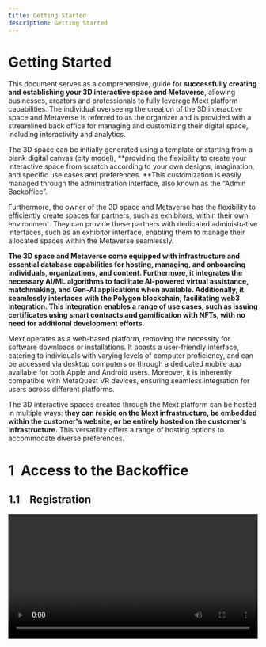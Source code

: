 ```yaml
---
title: Getting Started
description: Getting Started
---
```


# Getting Started

This document serves as a comprehensive, guide for **successfully creating and establishing your 3D interactive space and Metaverse**, allowing businesses, creators and professionals to fully leverage Mext platform capabilities. The individual overseeing the creation of the 3D interactive space and Metaverse is referred to as the organizer and is provided with a streamlined back office for managing and customizing their digital space, including interactivity and analytics.

The 3D space can be initially generated using a template or starting from a blank digital canvas (city model), \*\*providing the flexibility to create your interactive space from scratch according to your own designs, imagination, and specific use cases and preferences. \*\*This customization is easily managed through the administration interface, also
known as the “Admin Backoffice”.

Furthermore, the owner of the 3D space and Metaverse has the flexibility to efficiently create spaces for partners, such as exhibitors, within their own environment. They can provide these partners with dedicated administrative interfaces, such as an exhibitor interface, enabling them to manage their allocated spaces within the Metaverse seamlessly.

**The 3D space and Metaverse come equipped with infrastructure and essential database capabilities for hosting, managing, and onboarding individuals, organizations, and content. Furthermore, it integrates the necessary AI/ML algorithms to facilitate AI-powered virtual assistance, matchmaking, and Gen-AI applications when available. Additionally, it seamlessly interfaces with the Polygon blockchain, facilitating web3 integration. This integration enables a range of use cases, such as issuing certificates using smart contracts and gamification with NFTs, with no need for additional development efforts.**

Mext operates as a web-based platform, removing the necessity for software downloads or installations. It boasts a user-friendly interface, catering to individuals with varying levels of computer proficiency, and can be accessed via desktop computers or through a dedicated mobile app available for both Apple and Android users. Moreover, it is inherently compatible with MetaQuest VR devices, ensuring seamless integration for users across different platforms.

The 3D interactive spaces created through the Mext platform can be hosted in multiple ways: **they can reside on the Mext infrastructure, be embedded within the customer's website, or be entirely hosted on the customer's infrastructure.** This versatility offers a range of hosting options to accommodate diverse preferences.

# 1  Access to the Backoffice 

## 1.1    Registration

<video src="https://storage.gra.cloud.ovh.net/v1/AUTH_e1c99afd0f334238a6e82db242940fff/exhibitions/vods/video-87947f6b-015f-420b-8921-683527e30527/file/1713428319761-comp-12904.262737383187.mp4" autoplay controls width="100%" />

To access to an **“Administrator Backoffice”** and create or participate to the creation of a 3D interactive space , it is necessary to create an account on the Mext platform. The registration process is as follow:

1. Go to the following link: [https://mext.app/register](https://mext.app/register)
2. Sign up for the platform by providing your email address or use another service (Google, Linkedin).
3. Once you have created your account, you will receive an email containing a link. Click on this link to activate your account. If you do not receive the activation email, please check your spam folder.

By completing these steps, you will be successfully registered on the Mext platform and ready to create and manage
your own 3D interactive space.

![](/img/Toregister.png)

## 1.2   Language

<video src="https://storage.gra.cloud.ovh.net/v1/AUTH_e1c99afd0f334238a6e82db242940fff/exhibitions/vods/video-e201e3ba-82a2-4c07-bdb7-73293fe5bb21/file/1713433257148-comp-23061.692523966347.mp4" autoplay controls width="100%" style="border-radius:15px" />

The browser automatically identifies your location and adjusts the language settings accordingly by default. Nevertheless, you have the option to modify the language by setting the language in your profile.

Click on **“Account and access”** to access to your profile

Next, click on **"Account"** and select the language you prefer to use as your default language and for your\*\* "Administrator Backoffice."\*\*

![](/img/Marvaimages/Documentationaccount.jpg)

* *To access an **"Administrator Backoffice**" in French, please ensure that the language setting in your profile is set to French.How to access to your back-office?*
* *You can adjust the website language through the footer, but if you wish to access the **"Administrator Backoffice"** in a
  different language, it's necessary to update your language preference in your profile settings.*

## 1.3   How to access to your “Administrator Backoffice?

<video src="https://storage.gra.cloud.ovh.net/v1/AUTH_e1c99afd0f334238a6e82db242940fff/exhibitions/vods/video-8a5a4cf1-8387-4c09-9a21-00a0b558966b/file/1713435324422-comp-21915.28309877868.mp4" autoplay controls width="100%" style="border-radius:15px" />

You have the option to choose between a free plan (Freeverse) or various paid plans (Discovery, Explorer, and Professional) directly from our website. Alternatively, you can reach out to the Mext team at [contact@mext.app](mailto\:contact@mext.app) to
request a trial or purchase a plan. Upon completing the process either through our website or with assistance from the Mext team, you'll receive an email containing a link to access your 3D interactive space "Administrator Backoffice.

Additionally, once your free or paid plan is validated, you can access your Backoffice through the following steps:

1. Visit the Mext website at mext.app.
2. Click on **"Account and Access"** located in the top menu.

3\. Select **"Metaverse Administration."** Please note that this option becomes available only after you have completed the registration process and your 3D interactive space has been generated.

![](/img/Marvaimages/Documentationmeta.jpg)

By following these steps, you will gain entry to your **“Administrator Backoffice”** and gain complete control over the administration and customization of your 3D interactive space.

·       Click on the pencil to access your **“Administrator Backoffice”/**
